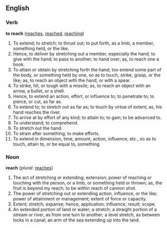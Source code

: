 ==English==

{{webster}}

===Verb===
'''to reach'''  ([[reaches]], [[reached]], [[reaching]])
#To extend; to stretch; to thrust out; to put forth, as a limb, a member, something held, or the like.
#Hence, to deliver by stretching out a member, especially the hand; to give with the hand; to pass to another; to hand over; as, to reach one a book.
#To attain or obtain by stretching forth the hand; too extend some part of the body, or something held by one, so as to touch, strike, grasp, or the like; as, to reach an object with the hand, or with a spear.
#To strike, hit, or tough with a missile; as, to reach an object with an arrow, a bullet, or a shell.
#Hence, to extend an action, effort, or influence to; to penetrate to; to pierce, or cut, as far as.
#To extend to; to stretch out as far as; to touch by virtue of extent; as, his hand reaches the river.
#To arrive at by effort of any kind; to attain to; to gain; to be advanced to.
#To understand; to comprehend.
#To stretch out the hand.
#To strain after something; to make efforts.
#To extend in dimension, time, amount, action, influence, etc., so as to touch, attain to, or be equal to, something.

===Noun===
'''reach'''  (''plural:'' [[reaches]])
#The act of stretching or extending; extension; power of reaching or touching with the person, or a limb, or something held or thrown; as, the fruit is beyond my reach; to be within reach of cannon shot.
#The power of stretching out or extending action, influence, or the like; power of attainment or management; extent of force or capacity.
#Extent; stretch; expanse; hence, application; influence; result; scope.
#An extended portion of land or water; a stretch; a straight portion of a stream or river, as from one turn to another; a level stretch, as between locks in a canal; an arm of the sea extending up into the land.